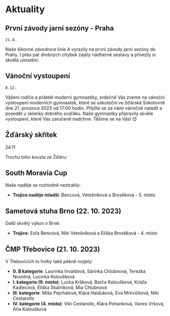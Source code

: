
<script>
</script>

# Aktuality


## První závody jarní sezóny - Praha

`21.4.`

Naše šikovné závodnice linie A vyrazily na první závody jarní sezóny do Prahy. I přes pár drobných chybek zajely nádherné sestavy a přivezly si skvělá umístění:

<div>
  <Jednotlivec jmeno="Niki_Vetešníková" misto="4" />

  <Jednotlivec jmeno="Esťa_Dokulilová" misto="5" />
</div>

## Vánoční vystoupení

`8.12.`

Vážení rodiče a přátelé moderní gymnastiky,
srdečně Vás zveme na vánoční vystoupení moderních gymnastek, které se uskuteční ve žďárské Sokolovně dne 21. prosince 2023 od 17:00 hodin.
Přijďte se za námi vánočně naladit a posedět u sklenky dobrého svařáku. Naše gymnastky připravily skvělé vystoupení, které Vás zaručeně nadchne. Těšíme se na Vás! 😊

## Žďárský skřítek

24.11

Trochu toho kouzla ze Žďáru:

<div>
  <Skupina jmena="Niki_Vetešníková, Esťa_Dokulilová, Niki_Vetešníková, Esťa_Dokulilová" misto="4" />

  <Skupina jmena="Niki_Vetešníková, Esťa_Dokulilová, Niki_Vetešníková, Esťa_Dokulilová, Niki_Vetešníková" misto="9" />

  <Skupina jmena="Niki_Vetešníková, Esťa_Dokulilová, Niki_Vetešníková, Esťa_Dokulilová, Niki_Vetešníková" misto="12" />

  <Skupina jmena="Niki_Vetešníková, Esťa_Dokulilová, Niki_Vetešníková, Esťa_Dokulilová, Niki_Vetešníková" misto="5" />

  <Skupina jmena="Niki_Vetešníková, Esťa_Dokulilová, Niki_Vetešníková, Esťa_Dokulilová, Niki_Vetešníková" misto="11" />
</div>

## South Moravia Cup

Naše naděje se rozhodně neztratily:

* **Trojice naděje mladší**: Bencová, Vetešníková a Brostíková - 5. místo

## Sametová stuha Brno (22. 10. 2023)

Další skvělý výkon v Brně:

* **Trojice**: Esťa Bencová, Niki Vetešníková a Eliška Brostíková - 4. místo

## ČMP Třebovice (21. 10. 2023)

V Třebovicích to holky také pěkně rozjely:

* **0. B kategorie**: Laurinka Invaldová, Sárinka Chlubnová, Terezka Novotná, Lucinka Koloušková
* **I. kategorie (9. místo)**: Lucka Kršková, Barča Koloušková, Krisťa Kadlecová, Eliška Skalníková, Mia Chlubnová
* **III. kategorie**: Míša Pejchalová, Klára Haiduková, Eva Mrkvičková, Niki Cestarollo
* **IV. kategorie (4. místo)**: Viki Cestarollo, Klára Pohanková, Vanes Vršová, Áňa Koloušková
